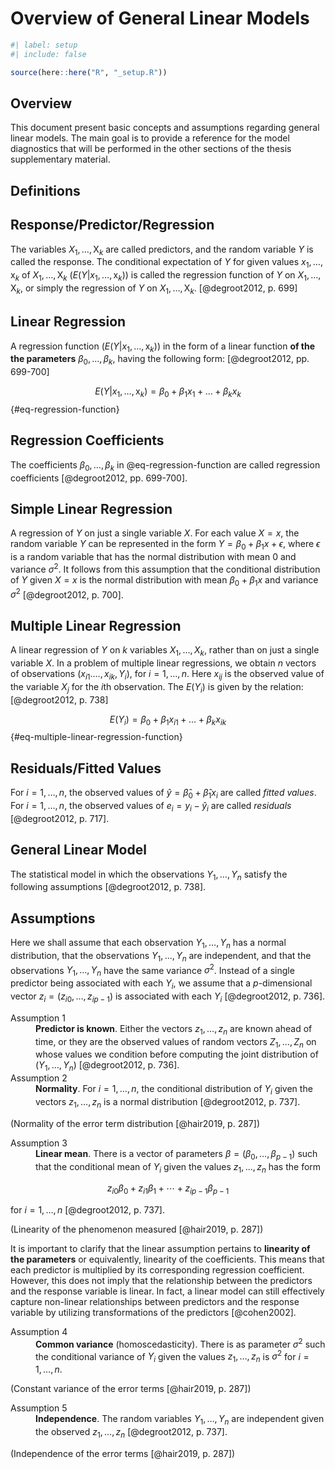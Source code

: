 <!-- %:::% .common h1 begin %:::% -->
# Overview of General Linear Models {#sec-sm-linear-models}
<!-- %:::% .common h1 end %:::% -->

```r
#| label: setup
#| include: false

source(here::here("R", "_setup.R"))
```

## Overview

This document present basic concepts and assumptions regarding general linear models. The main goal is to provide a reference for the model diagnostics that will be performed in the other sections of the thesis supplementary material.

## Definitions

::: {#def-response-predictor-regression}
## Response/Predictor/Regression

The variables $X_{1}, \dots, \text{X}_{k}$ are called predictors, and the random variable $Y$ is called the response. The conditional expectation of $Y$ for given values $x_{1}, \dots, \text{x}_{k}$ of $X_{1}, \dots, \text{X}_{k}$ ($E(Y|x_{1}, \dots, \text{x}_{k})$) is called the regression function of $Y$ on $X_{1}, \dots, \text{X}_{k}$, or simply the regression of $Y$ on $X_{1}, \dots, \text{X}_{k}$. [@degroot2012, p. 699]
:::

::: {#def-linear-regression}
## Linear Regression

A regression function ($E(Y|x_{1}, \dots, \text{x}_{k})$) in the form of a linear function **of the the parameters** $\beta_{0}, \dots, \beta_{k}$, having the following form: [@degroot2012, pp. 699-700]

$$
E(Y|x_{1}, \dots, \text{x}_{k}) = \beta_{0} + \beta_{1} x_{1} + \dots + \beta_{k} x_{k}
$$ {#eq-regression-function}
:::

::: {#def-regression-coefficients}
## Regression Coefficients

The coefficients $\beta_{0}, \dots, \beta_{k}$ in @eq-regression-function are called regression coefficients [@degroot2012, pp. 699-700].
:::

::: {#def-simple-linear-regression}
## Simple Linear Regression

A regression of $Y$ on just a single variable $X$. For each value $X = x$, the random variable $Y$ can be represented in the form $Y = \beta_{0} + \beta_{1}x + \epsilon$, where $\epsilon$ is a random variable that has the normal distribution with mean $0$ and variance $\sigma^{2}$. It follows from this assumption that the conditional distribution of $Y$ given $X = x$ is the normal distribution with mean $\beta_{0} + \beta_{1}x$ and variance $\sigma^{2}$ [@degroot2012, p. 700].
:::

::: {#def-multiple-linear-regression}
## Multiple Linear Regression

A linear regression of $Y$ on $k$ variables $X_{1}, \dots, X_{k}$, rather than on just a single variable $X$. In a problem of multiple linear regressions, we obtain $n$ vectors of observations ($x_{i1}. \dots, x_{ik}, Y_{i}$), for $i = 1, \dots, n$. Here $x_{ij}$ is the observed value of the variable $X_{j}$ for the $i$th observation. The $E(Y_{i})$ is given by the relation: [@degroot2012, p. 738]

$$
E(Y_{i}) = \beta_{0} + \beta_{1} x_{i1} + \dots + \beta_{k} x_{ik}
$$  {#eq-multiple-linear-regression-function}
:::

::: {#def-residuals-fitted-values}
## Residuals/Fitted Values

For $i = 1, \dots, n$, the observed values of $\hat{y} = \hat{\beta}_{0} + \hat{\beta}_{1} x_{i}$ are called _fitted values_. For $i = 1, \dots, n$, the observed values of $e_{i} = y_{i} - \hat{y}_{i}$ are called _residuals_ [@degroot2012, p. 717].
:::

::: {#def-general-linear-model}
## General Linear Model

The statistical model in which the observations $Y_{1}, \dots, Y_{n}$ satisfy the following assumptions [@degroot2012, p. 738].
:::

## Assumptions

Here we shall assume that each observation $Y_{1}, \dots, Y_{n}$ has a normal distribution, that the observations $Y_{1}, \dots, Y_{n}$ are independent, and that the observations $Y_{1}, \dots, Y_{n}$ have the same variance $\sigma^{2}$. Instead of a single predictor being associated with each $Y_{i}$, we assume that a $p$-dimensional vector $z_{i} = (z_{i0}, \dots, z_{ip - 1})$ is associated with each $Y_{i}$ [@degroot2012, p. 736].

Assumption 1
: __Predictor is known__. Either the vectors $z_{1}, \dots , z_{n}$ are known ahead of time, or they are the observed values of random vectors $Z_{1}, \dots , Z_{n}$ on whose values we condition before computing the joint distribution of ($Y_{1}, \dots , Y_{n}$) [@degroot2012, p. 736].

Assumption 2
: __Normality__. For $i = 1, \dots, n$, the conditional distribution of $Y_{i}$ given the vectors $z_{1}, \dots , z_{n}$ is a normal distribution [@degroot2012, p. 737].

(Normality of the error term distribution [@hair2019, p. 287])

Assumption 3
: __Linear mean__. There is a vector of parameters  $\beta = (\beta_{0}, \dots, \beta_{p - 1})$ such that the conditional mean of $Y_{i}$ given the values $z_{1}, \dots , z_{n}$ has the form

$$
z_{i0} \beta_{0} + z_{i1} \beta_{1} + \cdots + z_{ip - 1} \beta_{p - 1}
$$

for $i = 1, \dots, n$ [@degroot2012, p. 737].

(Linearity of the phenomenon measured [@hair2019, p. 287])

::: {.callout-warning}
It is important to clarify that the linear assumption pertains to **linearity of the parameters** or equivalently, linearity of the coefficients. This means that each predictor is multiplied by its corresponding regression coefficient. However, this does not imply that the relationship between the predictors and the response variable is linear. In fact, a linear model can still effectively capture non-linear relationships between predictors and the response variable by utilizing transformations of the predictors [@cohen2002].
:::

Assumption 4
: __Common variance__ (homoscedasticity). There is as parameter $\sigma^{2}$ such the conditional variance of $Y_{i}$ given the values $z_{1}, \dots , z_{n}$ is $\sigma^{2}$ for $i = 1, \dots, n$.

(Constant variance of the error terms [@hair2019, p. 287])

Assumption 5
: __Independence__. The random variables $Y_{1}, \dots , Y_{n}$ are independent given the observed $z_{1}, \dots , z_{n}$ [@degroot2012, p. 737].

(Independence of the error terms [@hair2019, p. 287])
